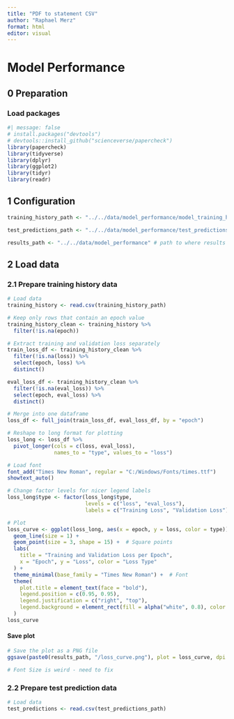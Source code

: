 ```yaml
---
title: "PDF to statement CSV"
author: "Raphael Merz"
format: html
editor: visual
---
```


# Model Performance

## 0 Preparation

### Load packages

```r
#| message: false
# install.packages("devtools") 
# devtools::install_github("scienceverse/papercheck")
library(papercheck)
library(tidyverse)
library(dplyr)
library(ggplot2)
library(tidyr)
library(readr)
```

## 1 Configuration

```r
training_history_path <- "../../data/model_performance/model_training_history.csv" # path to model_training_history.csv

test_predictions_path <- "../../data/model_performance/test_predictions.csv" # path to test_predictions.csv

results_path <- "../../data/model_performance" # path to where results (incl. figures) should be stored
```

## 2 Load data

### 2.1 Prepare training history data

```r
# Load data
training_history <- read.csv(training_history_path)

# Keep only rows that contain an epoch value
training_history_clean <- training_history %>%
  filter(!is.na(epoch))

# Extract training and validation loss separately
train_loss_df <- training_history_clean %>%
  filter(!is.na(loss)) %>%
  select(epoch, loss) %>%
  distinct()

eval_loss_df <- training_history_clean %>%
  filter(!is.na(eval_loss)) %>%
  select(epoch, eval_loss) %>%
  distinct()

# Merge into one dataframe
loss_df <- full_join(train_loss_df, eval_loss_df, by = "epoch")

# Reshape to long format for plotting
loss_long <- loss_df %>%
  pivot_longer(cols = c(loss, eval_loss),
               names_to = "type", values_to = "loss")

# Load font
font_add("Times New Roman", regular = "C:/Windows/Fonts/times.ttf")
showtext_auto()

# Change factor levels for nicer legend labels
loss_long$type <- factor(loss_long$type,
                         levels = c("loss", "eval_loss"),
                         labels = c("Training Loss", "Validation Loss"))

# Plot
loss_curve <- ggplot(loss_long, aes(x = epoch, y = loss, color = type)) +
  geom_line(size = 1) +
  geom_point(size = 3, shape = 15) +  # Square points
  labs(
    title = "Training and Validation Loss per Epoch",
    x = "Epoch", y = "Loss", color = "Loss Type"
  ) +
  theme_minimal(base_family = "Times New Roman") +  # Font
  theme(
    plot.title = element_text(face = "bold"),
    legend.position = c(0.95, 0.95),
    legend.justification = c("right", "top"),
    legend.background = element_rect(fill = alpha("white", 0.8), color = "black")
  )
loss_curve
```

#### Save plot

```r
# Save the plot as a PNG file
ggsave(paste0(results_path, "/loss_curve.png"), plot = loss_curve, dpi = 300)

# Font Size is weird - need to fix
```

### 2.2 Prepare test prediction data

```r
# Load data
test_predictions <- read.csv(test_predictions_path)
```

## 
